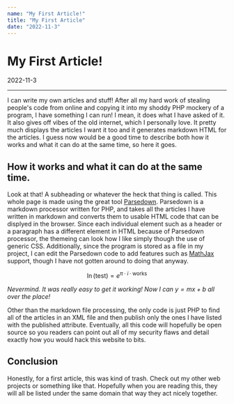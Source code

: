 ```yaml
---
name: "My First Article!"
title: "My First Article"
date: "2022-11-3"
---
```

# My First Article!

2022-11-3

---

I can write my own articles and stuff! After all my hard work of stealing people's code from online and copying it into my shoddy PHP mockery of a program, I have something I can run! I mean, it does what I have asked of it. It also gives off vibes of the old internet, which I personally love. It pretty much displays the articles I want it too and it generates markdown HTML for the articles. I guess now would be a good time to describe both how it works and what it can do at the same time, so here it goes.

## How it works and what it can do at the same time.

Look at that! A subheading or whatever the heck that thing is called. This whole page is made using the great tool [Parsedown](https://parsedown.org/). Parsedown is a markdown processor written for PHP, and takes all the articles I have written in markdown and converts them to usable HTML code that can be displyed in the browser. Since each individual element such as a header or a paragraph has a different element in HTML because of Parsedown processor, the themeing can look how I like simply though the use of generic CSS. Additionally, since the program is stored as a file in my project, I can edit the Parsedown code to add features such as [MathJax](https://www.mathjax.org/) support, though I have not gotten around to doing that anyway.

$$
\ln(\text{test} )= e^{\pi \cdot i \cdot \text{works}}
$$

*Nevermind. It was really easy to get it working! Now I can $y = mx + b$ all over the place!*

Other than the markdown file processing, the only code is just PHP to find all of the articles in an XML file and then publish only the ones I have listed with the published attribute. Eventually, all this code will hopefully be open source so you readers can point out all of my security flaws and detail exactly how you would hack this website to bits.

## Conclusion

Honestly, for a first article, this was kind of trash. Check out my other web projects or something like that. Hopefully when you are reading this, they will all be listed under the same domain that way they act nicely together.